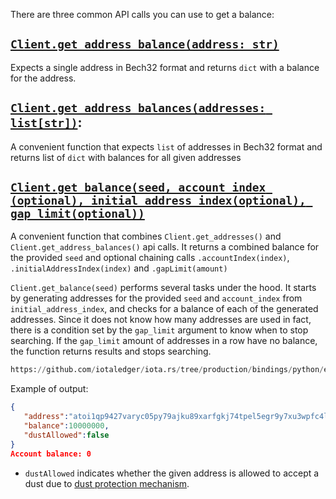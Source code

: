 There are three common API calls you can use to get a balance:

## [`Client.get_address_balance(address: str)`](./../api_reference.md#get_address_balanceaddress-balanceaddressresponse)

Expects a single address in Bech32 format and returns `dict` with a balance for the address.

## [`Client.get_address_balances(addresses: list[str])`](./../api_reference.md#get_address_balancesaddresses-listaddressbalancepair):

A convenient function that expects `list` of addresses in Bech32 format and returns list of `dict` with balances for all given addresses

## [`Client.get_balance(seed, account_index (optional), initial_address_index(optional), gap_limit(optional))`](./../api_reference.md#get_balanceseed-account_index-optional-initial_address_indexoptional-gap_limitoptional-int)

A convenient function that combines `Client.get_addresses()` and `Client.get_address_balances()` api calls. It returns a combined balance for the provided `seed` and optional chaining calls `.accountIndex(index)`, `.initialAddressIndex(index)` and `.gapLimit(amount)`

`Client.get_balance(seed)` performs several tasks under the hood. It starts by generating addresses for the provided
`seed` and `account_index` from `initial_address_index`, and checks for a balance of each of the generated
addresses. Since it does not know how many addresses are used in fact, there is a condition set by the
`gap_limit` argument to know when to stop searching. If the `gap_limit` amount of addresses in a row have no
balance, the function returns results and stops searching.

```python reference
https://github.com/iotaledger/iota.rs/tree/production/bindings/python/examples/04_get_balance.py
```

Example of output:

```json
{
   "address":"atoi1qp9427varyc05py79ajku89xarfgkj74tpel5egr9y7xu3wpfc4lkpx0l86",
   "balance":10000000,
   "dustAllowed":false
}
Account balance: 0
```

- `dustAllowed` indicates whether the given address is allowed to accept a dust due to
  [dust protection mechanism](/chrysalis-docs/faq#what-is-dust-protection-and-how-does-it-work).
